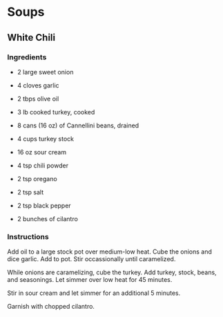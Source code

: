 # Soups {-}

## White Chili {-}

### Ingredients {-}

* 2 large sweet onion

* 4 cloves garlic

* 2 tbps olive oil

* 3 lb cooked turkey, cooked

* 8 cans (16 oz) of Cannellini beans, drained

* 4 cups turkey stock

* 16 oz sour cream

* 4 tsp chili powder

* 2 tsp oregano

* 2 tsp salt

* 2 tsp black pepper

* 2 bunches of cilantro

### Instructions {-}

Add oil to a large stock pot over medium-low heat. Cube the onions and dice garlic. Add to pot. Stir occassionally until caramelized.

While onions are caramelizing, cube the turkey. Add turkey, stock, beans, and seasonings. Let simmer over low heat for 45 minutes.

Stir in sour cream and let simmer for an additional 5 minutes.

Garnish with chopped cilantro.
